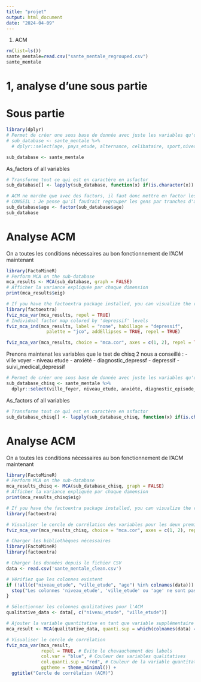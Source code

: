 ```yaml
---
title: "projet"
output: html_document
date: "2024-04-09"
---
```



1) ACM

```r
rm(list=ls())
sante_mentale=read.csv("sante_mentale_regrouped.csv")
sante_mentale
```

# 1, analyse d'une sous partie
# Sous partie

```r
library(dplyr)
# Permet de créer une sous base de donnée avec juste les variables qu'on veut
# sub_database <- sante_mentale %>% 
  # dplyr::select(age, pays_etude, alternance, celibataire, sport,niveau_etude, depressif,anxiété)

sub_database <- sante_mentale
```


As_factors of all variables
```r
# Transforme tout ce qui est en caractère en asfactor
sub_database[] <- lapply(sub_database, function(x) if(is.character(x)) factor(x) else x)

# ACM ne marche que avec des factors, il faut donc mettre en factor les âges aussi
# CONSEIL : Je pense qu'il faudrait regrouper les gens par tranches d'âge aussi
sub_database$age <- factor(sub_database$age)
sub_database
```

# Analyse ACM
On a toutes les conditions nécessaires au bon fonctionnement de l'ACM maintenant
```r
library(FactoMineR)
# Perform MCA on the sub-database
mca_results <- MCA(sub_database, graph = FALSE)
# Afficher la variance expliquée par chaque dimension
print(mca_results$eig)
```

```r
# If you have the factoextra package installed, you can visualize the results:
library(factoextra)
fviz_mca_var(mca_results, repel = TRUE)
# Individual factor map colored by 'depressif' levels
fviz_mca_ind(mca_results, label = "none", habillage = "depressif", 
               palette = "jco", addEllipses = TRUE, repel = TRUE)

fviz_mca_var(mca_results, choice = "mca.cor", axes = c(1, 2), repel = TRUE)
```


Prenons maintenat les variables que le tset de chisq 2 nous a conseillé : 
- ville voyer
- niveau etude
- anxiété
- diagnostic_depressf
- depressif
- suivi_medical_depressif
```r
# Permet de créer une sous base de donnée avec juste les variables qu'on veut
sub_database_chisq <- sante_mentale %>% 
  dplyr::select(ville_foyer, niveau_etude, anxiété, diagnostic_episode_depressif, depressif,suivi_medicale_depressif, alcool, Conflits.Familiaux, tiers_temps, suivi_psycho)
```

As_factors of all variables
```r
# Transforme tout ce qui est en caractère en asfactor
sub_database_chisq[] <- lapply(sub_database_chisq, function(x) if(is.character(x)) factor(x) else x)
```

# Analyse ACM
On a toutes les conditions nécessaires au bon fonctionnement de l'ACM maintenant
```r
library(FactoMineR)
# Perform MCA on the sub-database
mca_results_chisq <- MCA(sub_database_chisq, graph = FALSE)
# Afficher la variance expliquée par chaque dimension
print(mca_results_chisq$eig)
```

```r
# If you have the factoextra package installed, you can visualize the results:
library(factoextra)

# Visualiser le cercle de corrélation des variables pour les deux premières dimensions
fviz_mca_var(mca_results_chisq, choice = "mca.cor", axes = c(1, 2), repel = TRUE)

```

```r
# Charger les bibliothèques nécessaires
library(FactoMineR)
library(factoextra)

# Charger les données depuis le fichier CSV
data <- read.csv('sante_mentale_clean.csv')

# Vérifiez que les colonnes existent
if (!all(c("niveau_etude", "ville_etude", "age") %in% colnames(data))) {
  stop("Les colonnes 'niveau_etude', 'ville_etude' ou 'age' ne sont pas présentes dans le fichier CSV.")
}

# Sélectionner les colonnes qualitatives pour l'ACM
qualitative_data <- data[, c("niveau_etude", "ville_etude")]

# Ajouter la variable quantitative en tant que variable supplémentaire
mca_result <- MCA(qualitative_data, quanti.sup = which(colnames(data) == "age"), graph = FALSE)

# Visualiser le cercle de corrélation
fviz_mca_var(mca_result, 
             repel = TRUE, # Évite le chevauchement des labels
             col.var = "blue", # Couleur des variables qualitatives
             col.quanti.sup = "red", # Couleur de la variable quantitative supplémentaire
             ggtheme = theme_minimal()) +
  ggtitle("Cercle de corrélation (ACM)")

```

